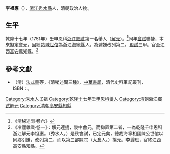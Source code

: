 {{明清人物信息框
| 姓名 = 李祖惠
| 原名 =
| 圖片名稱= 
| 圖片大小 = 180px
| 圖片說明 = 
| 最高職務 = 江西高安縣知縣
| 國家 = 大清
| 爵位 =
| 籍貫 = [[浙江|浙江]][[秀水縣|秀水縣]]
| 族裔 = 漢族
| 旗籍 = 
| 字號 = 
| 諡號 = 
| 出生日期 = 生年不詳
| 出生地點 = [[浙江|浙江]][[秀水縣|秀水縣]]
| 逝世日期 = 卒年不詳
| 逝世地點 = [[浙江|浙江]][[秀水縣|秀水縣]]
| 墓葬 =
| 配偶 =
| 親屬 = 
| 出身 = 
*乾隆十七年壬申恩科浙江鄉試第一名舉人（解元）
*乾隆十七年壬申恩科同進士出身
| 經歷 = 
| 著作 =
}}
'''李祖惠'''（{{bd|?||?|}}），[[浙江|浙江]][[秀水縣|秀水縣]]人，清朝政治人物。

== 生平 ==
乾隆十七年（1751年）壬申恩科[[浙江|浙江]][[鄉試|鄉試]]第一名舉人（[[解元|解元]]）。<ref>《清秘述聞·卷六》</ref>同年[[會試|會試]]聯捷，本來擬定[[會元|會元]]，因總裁[[陳世倌|陳世倌]]為浙江[[海寧縣|海寧縣]]人，為避嫌改列第二。[[殿試|殿試]]三甲。官至江西[[高安縣|高安縣]]知縣。<ref>《冷廬雜識·卷一》：解元連捷，幾中會元，而抑置第二者，一為乾隆壬申恩科浙江解元李祖惠。（秀水人。）是秋會試，已定元矣，總裁海寧相國陳公世倌以同鄉引嫌，改列第二，而以第三邵嗣宗（太倉人。）掄元。李歸班，官終江西高安縣知縣。</ref>

==參考文獻==
{{reflist}}
*（清）[[法式善|法式善]]等，《清秘述聞三種》，[[中華書局|中華書局]]，清代史料筆記叢刊，ISBN：{{ISBN|7101017428}}。

{{乾隆十七年壬申恩科殿試金榜}}

{{Authority control}}

{{DEFAULTSORT:Li李}}
[[Category:秀水人|Category:秀水人]]
[[Category:李姓|Z祖]]
[[Category:乾隆十七年壬申恩科舉人|Category:乾隆十七年壬申恩科舉人]]
[[Category:清朝浙江鄉試解元|Category:清朝浙江鄉試解元]]
[[Category:清朝高安縣知縣|Category:清朝高安縣知縣]]